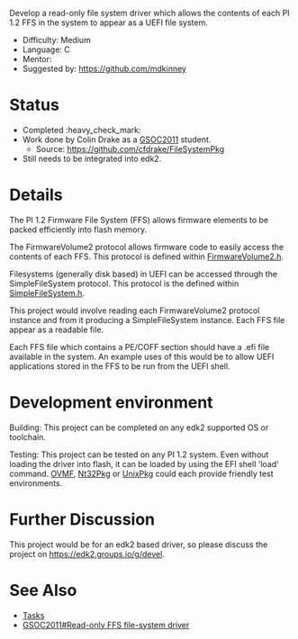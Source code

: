 <!-- [[Category:GSOC2011]] -->
<!-- [[Category:Tasks]] -->
Develop a read-only file system driver which allows the contents of each PI 1.2 FFS in the system to appear as a UEFI file system.

* Difficulty: Medium
* Language: C
* Mentor:
* Suggested by: [[@mdkinney|https://github.com/mdkinney]]

=Status=
* Completed :heavy_check_mark:
* Work done by Colin Drake as a [[GSOC2011]] student.
** Source: https://github.com/cfdrake/FileSystemPkg
* Still needs to be integrated into edk2.

=Details=
The PI 1.2 Firmware File System (FFS) allows firmware elements to be packed efficiently into flash memory.

The FirmwareVolume2 protocol allows firmware code to easily access the contents of each FFS.  This protocol is defined within [https://github.com/tianocore/edk2/blob/master/MdePkg/Include/Protocol/FirmwareVolume2.h FirmwareVolume2.h].

Filesystems (generally disk based) in UEFI can be accessed through the SimpleFileSystem protocol.  This protocol is the defined within [https://github.com/tianocore/edk2/blob/master/MdePkg/Include/Protocol/SimpleFileSystem.h SimpleFileSystem.h].

This project would involve reading each FirmwareVolume2 protocol instance and from it producing a SimpleFileSystem instance.  Each FFS file appear as a readable file.

Each FFS file which contains a PE/COFF section should have a .efi file available in the system.  An example uses of this would be to allow UEFI applications stored in the FFS to be run from the UEFI shell.

=Development environment=
Building: This project can be completed on any edk2 supported OS or toolchain.

Testing: This project can be tested on any PI 1.2 system.  Even without loading the driver into flash, it can be loaded by using the EFI shell 'load' command.  [http://www.tianocore.org/ovmf/ OVMF], [[Nt32Pkg]] or [[UnixPkg]] could each provide friendly test environments.

=Further Discussion=
This project would be for an edk2 based driver, so please discuss the project on [[edk2-devel|https://edk2.groups.io/g/devel]].

= See Also =
* [[Tasks]]
* [[GSOC2011#Read-only FFS file-system driver]]